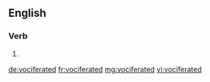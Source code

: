 ==English==

===Verb===
{{head|en|verb form}}

# {{en-past of|vociferate}}

[[de:vociferated]]
[[fr:vociferated]]
[[mg:vociferated]]
[[vi:vociferated]]